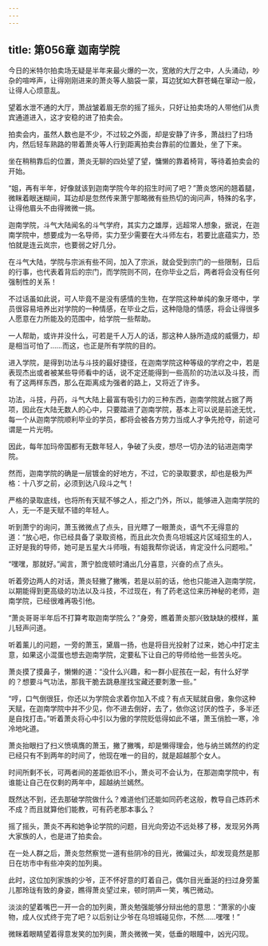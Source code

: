```yaml
---
---
---
```

title: 第056章 迦南学院
---



今日的米特尔拍卖场无疑是半年来最火爆的一次，宽敞的大厅之中，人头涌动，吵杂的喧哗声，让得刚刚进来的萧炎等人脑袋一蒙，耳边犹如大群苍蝇在窜动一般，让得人心烦意乱。

望着水泄不通的大厅，萧战皱着眉无奈的摇了摇头，只好让拍卖场的人带他们从贵宾通道进入，这才安稳的进了拍卖会。

拍卖会内，虽然人数也是不少，不过较之外面，却是安静了许多，萧战扫了扫场内，然后轻车熟路的带着萧炎等人行到距离拍卖台靠前的位置处，坐了下来。

坐在稍稍靠后的位置，萧炎无聊的四处望了望，慵懒的靠着椅背，等待着拍卖会的开始。

“姐，再有半年，好像就该到迦南学院今年的招生时间了吧？”萧炎悠闲的翘着腿，微眯着眼迷糊间，耳边却是忽然传来萧宁那略微有些热切的询问声，特殊的名字，让得他眉头不由得微微一挑。

迦南学院，斗气大陆闻名的斗气学府，其实力之雄厚，远超常人想象，据说，在迦南学院中，想要成为一名导师，实力至少需要在大斗师左右，若要比底蕴实力，恐怕就是连云岚宗，也要弱之好几分。

在斗气大陆，学院与宗派有些不同，加入了宗派，就会受到宗门的一些限制，日后的行事，也代表着背后的宗门，而学院则不同，在你毕业之后，两者将会没有任何强制性的关系！

不过话虽如此说，可人毕竟不是没有感情的生物，在学院这种单纯的象牙塔中，学员很容易培养出对学院的一种情感，在毕业之后，这种隐隐的情感，将会让得很多人愿意在力所能及的范围中，给学院一些帮助。

一人帮助，或许并没什么，可若是千人万人的话，那这种人脉所造成的威慑力，却是相当可怕了……而这，也正是所有学院的目的。

进入学院，是得到功法与斗技的最好捷径，在迦南学院这种等级的学府之中，若是表现杰出或者被某些导师看中的话，说不定还能得到一些高阶的功法以及斗技，而有了这两样东西，那么在距离成为强者的路上，又将近了许多。

功法，斗技，丹药，斗气大陆上最富有吸引力的三种东西，迦南学院就占据了两项，因此在大陆无数人的心中，只要踏进了迦南学院，基本上可以说是前途无忧，每一个从迦南学院顺利毕业的学员，都将会被各方势力当成人才争先抢夺，前途可谓是一片光明。

因此，每年加玛帝国都有无数年轻人，争破了头皮，想尽一切办法的钻进迦南学院。

然而，迦南学院的确是一层镀金的好地方，不过，它的录取要求，却也是极为严格：十八岁之前，必须到达八段斗之气！

严格的录取底线，也将所有天赋不够之人，拒之门外，所以，能够进入迦南学院的人，无一不是天赋不错的年轻人。

听到萧宁的询问，萧玉微微点了点头，目光瞟了一眼萧炎，语气不无得意的道：“放心吧，你已经具备了录取资格，而且此次负责乌坦城这片区域招生的人，正好是我的导师，她可是五星大斗师哦，有姐我帮你说话，肯定没什么问题啦。”

“嘿嘿，那就好。”闻言，萧宁脸庞顿时涌出几分喜意，兴奋的点了点头。

听着旁边两人的对话，萧炎轻撇了撇嘴，若是以前的话，他也只能进入迦南学院，以期能得到更高级的功法以及斗技，不过现在，有了药老这位来历神秘的老师，迦南学院，已经很难再吸引他。

“萧炎哥哥半年后不打算考取迦南学院么？”身旁，瞧着萧炎那兴致缺缺的模样，薰儿轻声问道。

听着薰儿的问题，一旁的萧玉，黛眉一扬，也是将目光投射了过来，她心中打定主意，如果这小混蛋也想去迦南学院，定要私下让自己的导师给他一些苦头吃。

萧炎摸了摸鼻子，懒懒的道：“没什么兴趣，和一群小屁孩在一起，有什么好学的？想要斗气功法，那我干脆去跳悬崖找宝藏还要刺激一些。”

“哼，口气倒很狂，你还以为学院会求着你加入不成？有点天赋就自傲，象你这种天赋，在迦南学院中并不少见，你不进去倒好，去了，依你这讨厌的性子，多半还是自找打击。”听着萧炎将心中引以为傲的学院贬低得如此不堪，萧玉俏脸一寒，冷冷地叱道。

萧炎抬眼扫了扫义愤填膺的萧玉，撇了撇嘴，却是懒得理会，他与纳兰嫣然的约定已经只有不到两年的时间了，他现在唯一的目的，就是超越那个女人。

时间所剩不长，可两者间的差距依旧不小，萧炎可不会认为，在那迦南学院中，有谁能让自己在仅剩的两年中，超越纳兰嫣然。

既然达不到，还去那破学院做什么？难道他们还能如同药老这般，教导自己炼药术不成？而且就算他们能教，可有药老那本事么？

摇了摇头，萧炎不再和她争论学院的问题，目光向旁边不远处移了移，发现另外两大家族的人，也是进了拍卖会。

在一处人群之后，萧炎忽然察觉一道有些阴冷的目光，微偏过头，却发现竟然是那日在坊市中有些冲突的加列奥。

此时，这位加列家族的少爷，正不怀好意的盯着自己，偶尔目光垂涎的扫过身旁薰儿那玲珑有致的身姿，瞧得萧炎望过来，顿时阴声一笑，嘴巴微动。

淡淡的望着嘴巴一开一合的加列奥，萧炎勉强能够分辩出他的意思：“萧家的小废物，成人仪式终于完了吧？以后别让少爷在乌坦城碰见你，不然……嘿嘿！”

微眯着眼睛望着得意发笑的加列奥，萧炎微微一笑，低垂的眼瞳中，凶光闪现。